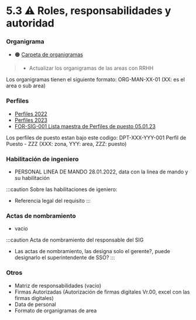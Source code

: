 # 5.3 ⚠️ Roles, responsabilidades y autoridad

### Organigrama
- 🟠 [Carpeta de organigramas](https://gmiperu.sharepoint.com/:f:/r/sites/ESTRUCTURASIGGMI/Documentos%20compartidos/ESTRUCTURA%20SIG%20GMI/5.3%20ROLES,%20RESPONSABILIDADES%20Y%20AUTORIDAD/3.%20Registros/1.%20ORGANIGRAMA/2023?csf=1&web=1&e=Lrrr72)
> * Actualizar los organigramas de las areas con RRHH

Los organigramas tienen el siguiente formato: ORG-MAN-XX-01 (XX: es el area o sub area)

### Perfiles
- [Perfiles 2022](https://gmiperu.sharepoint.com/:f:/r/sites/ESTRUCTURASIGGMI/Documentos%20compartidos/ESTRUCTURA%20SIG%20GMI/5.3%20ROLES,%20RESPONSABILIDADES%20Y%20AUTORIDAD/3.%20Registros/3.%20PERFILES/2022?csf=1&web=1&e=jA1jrX)
- [Perfiles 2023](https://gmiperu.sharepoint.com/:f:/r/sites/ESTRUCTURASIGGMI/Documentos%20compartidos/ESTRUCTURA%20SIG%20GMI/5.3%20ROLES,%20RESPONSABILIDADES%20Y%20AUTORIDAD/3.%20Registros/3.%20PERFILES/2023?csf=1&web=1&e=SRbL6U)
- [FOR-SIG-001 Lista maestra de Perfiles de puesto 05.01.23](https://gmiperu.sharepoint.com/:x:/r/sites/ESTRUCTURASIGGMI/Documentos%20compartidos/ESTRUCTURA%20SIG%20GMI/5.3%20ROLES,%20RESPONSABILIDADES%20Y%20AUTORIDAD/3.%20Registros/3.%20PERFILES/2022/1.%20Vigente/2.%20PERFILES%20DE%20PUESTO%202022/FOR-SIG-001%20Lista%20maestra%20de%20Perfiles%20de%20puesto%2005.01.23.xlsx?d=w8c91c91e499349818d412083b9703a4a&csf=1&web=1&e=U56dWz)

Los perfiles de puesto estan bajo este codigo: DPT-XXX-YYY-001 Perfil de Puesto - ZZZ (XXX: zona, YYY: area, ZZZ: puesto)

### Habilitación de ingeniero

- PERSONAL LINEA DE MANDO 28.01.2022, data con la linea de mando y su habilitación

:::caution
Sobre las habilitaciones de igeniero:
- Referencia legal del requisito
:::

### Actas de nombramiento

- vacio

:::caution Acta de nombramiento del responsable del SIG
- Las actas de nombramiento, las designa solo el gerente?, puede designarlo el superintendente de SSO?
:::

### Otros

- Matriz de responsabilidades (vacio)
- Firmas Autorizadas (Autorización de firmas digitales Vr.00, excel con las firmas digitales)
- Data de personal
- Formato de organigramas de area
